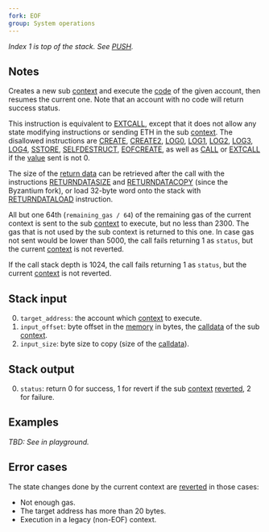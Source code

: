 ```yaml
---
fork: EOF
group: System operations
---
```


*Index 1 is top of the stack. See [PUSH](/#60).*

## Notes

Creates a new sub [context](/about) and execute the [code](/about) of the given account, then resumes the current one. Note that an account with no code will return success status.

This instruction is equivalent to [EXTCALL](/#F8), except that it does not allow any state modifying instructions or sending ETH in the sub [context](/about). The disallowed instructions are [CREATE](/#F0), [CREATE2](/#F5), [LOG0](/#A0), [LOG1](/#A1), [LOG2](/#A2), [LOG3](/#A3), [LOG4](/#A4), [SSTORE](/#55), [SELFDESTRUCT](/#FF), [EOFCREATE](/#EC), as well as [CALL](/#F1) or [EXTCALL](/#F8) if the [value](/#34) sent is not 0.

The size of the [return data](/about) can be retrieved after the call with the instructions [RETURNDATASIZE](/#3D) and [RETURNDATACOPY](/#3E) (since the Byzantium fork), or load 32-byte word onto the stack with [RETURNDATALOAD](/#F7) instruction.

All but one 64th (`remaining_gas / 64`) of the remaining gas of the current context is sent to the sub [context](/about) to execute, but no less than 2300. The gas that is not used by the sub context is returned to this one. In case gas not sent would be lower than 5000, the call fails returning 1 as `status`, but the current [context](/about) is not reverted.

If the call stack depth is 1024, the call fails returning 1 as `status`, but the current [context](/about) is not reverted.

## Stack input

0. `target_address`: the account which [context](/about) to execute.
1. `input_offset`: byte offset in the [memory](/about) in bytes, the [calldata](/about) of the sub [context](/about).
2. `input_size`: byte size to copy (size of the [calldata](/about)).

## Stack output

0. `status`: return 0 for success, 1 for revert if the sub [context](/about) [reverted](/#FD), 2 for failure.

## Examples

*TBD: See in playground.*

## Error cases

The state changes done by the current context are [reverted](#FD) in those cases:
- Not enough gas.
- The target address has more than 20 bytes.
- Execution in a legacy (non-EOF) context.
